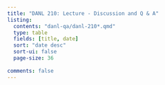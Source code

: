 ```yaml
---
title: "DANL 210: Lecture - Discussion and Q & A"
listing:
  contents: "danl-qa/danl-210*.qmd"
  type: table
  fields: [title, date]
  sort: "date desc"
  sort-ui: false
  page-size: 36
  
comments: false
---
```

